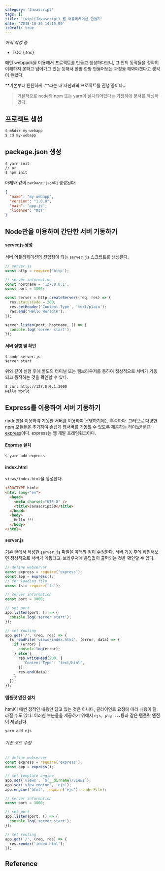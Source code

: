 ```yaml
---
category: 'Javascript'
tags: []
title: '(wip)(Javascript) 웹 어플리케이션 만들기'
date: '2018-10-26 14:15:00'
isDraft: true
---
```


_아직 작성 중_

- TOC
  {:toc}

매번 webpack을 이용해서 프로젝트를 만들고 생성하다보니, 그 안의 동작들을 정확히 이해하지 못하고 넘어가고 있는 듯해서 한땀 한땀 만들어보는 과정을 해봐야겟다고 생각이 들었다.

**기본부터 탄탄하게..**라는 내 자신과의 프로젝트를 진행 중이다...

> 기본적으로 node와 npm 또는 yarn이 설치되어있다는 가정하에 문서를 작성하였다.

## 프로젝트 생성

```bash
$ mkdir my-webapp
$ cd my-webapp
```

## package.json 생성

```bash
$ yarn init
// or
$ npm init
```

아래와 같이 `package.json`이 생성된다.

```json
{
  "name": "my-webapp",
  "version": "1.0.0",
  "main": "app.js",
  "license": "MIT"
}
```

## Node만을 이용하여 간단한 서버 기동하기

#### server.js 생성

서버 어플리케이션의 진입점이 되는 `server.js` 스크립트를 생성한다.

```javascript
// server.js
const http = require('http');

// server information
const hostname = '127.0.0.1';
const port = 3000;

const server = http.createServer((req, res) => {
  res.statusCode = 200;
  res.setHeader('Content-Type', 'text/plain');
  res.end('Hello World\n');
});

server.listen(port, hostname, () => {
  console.log('server start');
});
```

#### 서버 실행 및 확인

```bash
$ node server.js
server start
```

위와 같이 실행 후에 별도의 터미널 또는 웹브라우저를 통하여 정상적으로 서버가 기동되고 동작하는 것을 확인할 수 있다.

```bash
$ curl http://127.0.0.1:3000
Hello World
```

## Express를 이용하여 서버 기동하기

node만을 이용하여 기동한 서버를 이용하여 운영하기에는 부족하다. 그러므로 다양한 npm 모듈들을 추가하여 손쉽게 웹서버를 기동할 수 있도록 제공하는 라이브러리가 [express](https://expressjs.com)이다.
express는 웹 개발 프레임워크이다.

#### Express 설치

```bash
$ yarn add express
```

#### index.html

`views/index.html`을 생성한다.

```html
<!DOCTYPE html>
<html lang="en">
  <head>
    <meta charset="UTF-8" />
    <title>Javascript30</title>
  </head>
  <body>
    Hello !!!
  </body>
</html>
```

#### server.js

기존 앞에서 작성한 `server.js` 파일을 아래와 같이 수정한다.
서버 기동 후에 확인해보면 정상적으로 서버가 기동되고, 브라우저에 응답값이 출력되는 것을 확인할 수 있다.

```javascript
// define webserver
const express = require('express');
const app = express();
// for loading file
const fs = require('fs');

// server information
const port = 3000;

// set port
app.listen(port, () => {
  console.log('server start');
});

// set routing
app.get('/', (req, res) => {
  fs.readFile('views/index.html', (error, data) => {
    if (error) {
      console.log(error);
    } else {
      res.writeHead(200, {
        'Content-Type': 'text/html',
      });
      res.end(data);
    }
  });
});
```

#### 템플릿 엔진 설치

html이 매번 정적인 내용만 담고 있는 것은 아니다, 클라이언트 요청에 따라 내용이 달라질 수도 있다. 이러한 부분들을 제공하기 위해서 `ejs, pug ...`등과 같은 템플릿 엔진이 제공된다.

```bash
yarn add ejs
```

###### 기존 코드 수정

```javascript
// define webserver
const express = require('express');
const app = express();

// set template engine
app.set('views', `${__dirname}/views`);
app.set('view engine', 'ejs');
app.engine('html', require('ejs').renderFile);

// server information
const port = 3000;

// set port
app.listen(port, () => {
  console.log('server start');
});

// set routing
app.get('/', (req, res) => {
  res.render('index.html');
});
```

## Reference
